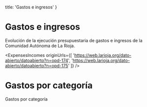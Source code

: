 
  title: 'Gastos e ingresos'
}

# Gastos e ingresos

Evolución de la ejecución presupuestaria de gastos e ingresos de la Comunidad Autónoma de La Rioja.

<ExpensesIncomes
  originUrls={[
    'https://web.larioja.org/dato-abierto/datoabierto?n=opd-174',
    'https://web.larioja.org/dato-abierto/datoabierto?n=opd-175'
  ]}
/>

# Gastos por categoría

Gastos por categoría

<ExpensesPerCategory 
  originUrl="https://web.larioja.org/dato-abierto/datoabierto?n=opd-174"
/>